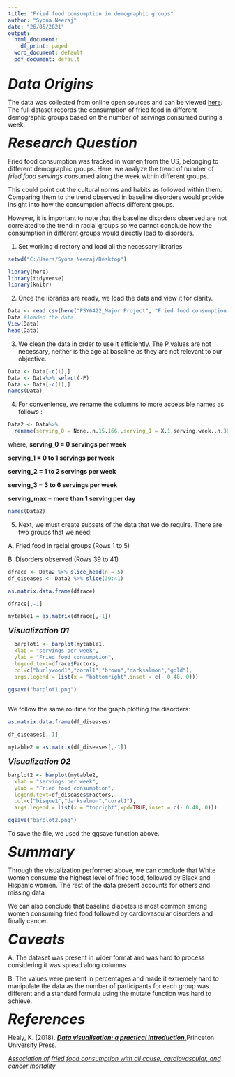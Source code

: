 ---
title: "Fried food consumption in demographic groups"
author: "Syona Neeraj"
date: "26/05/2021"
output:
  html_document:
    df_print: paged
  word_document: default
  pdf_document: default
---





<font size="6"> ***Data Origins*** </font> 

The data was collected from online open sources and can be viewed [here](https://www.kaggle.com/jleibow27/fried-food-consumption-and-mortality). 
The full dataset records the consumption of fried food in different demographic groups based on the number of servings consumed during a week. 


<font size="6"> ***Research Question*** </font> 

Fried food consumption was tracked in women from the US, belonging to different demographic groups. Here, we analyze the trend of number of *fried food servings* consumed along the week within different groups. 

This could point out the cultural norms and habits as followed within them. 
Comparing them to the trend observed in baseline disorders would provide insight into how the consumption affects different groups.

However, it is important to note that the baseline disorders observed are not correlated to the trend in racial groups so we cannot conclude how the consumption in different groups would directly lead to disorders. 


1. Set working directory and load all the necessary libraries
```{r warning=FALSE,include=FALSE}
setwd("C:/Users/Syona Neeraj/Desktop")
```

```{r echo=FALSE}
library(here)
library(tidyverse)
library(knitr)
```

2. Once the libraries are ready, we load the data and view it for clarity.

```{r warning=FALSE}
Data <- read.csv(here("PSY6422_Major Project", "Fried food consumption.csv"))
Data #loaded the data
View(Data)
head(Data)
```


3. We clean the data in order to use it efficiently. The P values are not necessary, neither is the age at baseline as they are not relevant to our objective. 

```{r}
Data <- Data[-c(1),]
Data <- Data%>% select(-P)
Data <- Data[-c(1),]
names(Data)
```

4. For convenience, we rename the columns to more accessible names as follows :

```{r warning=FALSE,include=FALSE}
Data2 <- Data%>%
  rename(serving_0 = None..n.15.166.,serving_1 = X.1.serving.week..n.38.482.,serving_2 = X1.2.servings.week..n.33.210.,serving_3 = X3.6.servings.week..n.15.480.,serving_max = â..1.serving.day..n.4628.) 
```
where,
**serving_0 = 0 servings per week**

**serving_1 = 0 to 1 servings per week**

**serving_2 = 1 to 2 servings per week**

**serving_3 = 3 to 6 servings per week**

**serving_max = more than 1 serving per day**

```{r}
names(Data2)
```



5. Next, we must create subsets of the data that we do require. There are two groups that we need: 

A. Fried food in racial groups (Rows 1 to 5)

B. Disorders observed (Rows 39 to 41)



```{r}
dfrace <- Data2 %>% slice_head(n = 5)
df_diseases <- Data2 %>% slice(39:41)

```

```{r}
as.matrix.data.frame(dfrace)

dfrace[,-1]

mytable1 = as.matrix(dfrace[,-1])


```




<font size="4"> ***Visualization 01*** </font> 


```{r}
  barplot1 <- barplot(mytable1,
  xlab = "servings per week",
  ylab = "Fried food consumption",
  legend.text=dfrace$Factors,
  col=c("burlywood1","coral1","brown","darksalmon","gold"),
  args.legend = list(x = "bottomright",inset = c(- 0.48, 0)))

ggsave("barplot1.png")
  

```

We follow the same routine for the graph plotting the disorders:

```{r}
as.matrix.data.frame(df_diseases)

df_diseases[,-1]

mytable2 = as.matrix(df_diseases[,-1])


```



<font size="4"> ***Visualization 02*** </font> 


```{r}
barplot2 <- barplot(mytable2,
  xlab = "servings per week",
  ylab = "Fried food consumption",
  legend.text=df_diseases$Factors,
  col=c("bisque1","darksalmon","coral1"),
  args.legend = list(x = "topright",xpd=TRUE,inset = c(- 0.48, 0)))

ggsave("barplot2.png")
```
To save the file, we used the ggsave function above.

<font size="6"> ***Summary*** </font> 

Through the visualization performed above, we can conclude that White women consume the highest level of fried food, followed by Black and Hispanic women. The rest of the data present accounts for others and missing data

We can also conclude that baseline diabetes is most common among women consuming fried food followed by cardiovascular disorders and finally cancer.


<font size="6"> ***Caveats*** </font> 

A. The dataset was present in wider format and was hard to process considering it was spread along columns

B. The values were present in percentages and made it extremely hard to manipulate the data as the number of participants for each group was different and a standard formula using the mutate function was hard to achieve. 


<font size="6"> ***References*** </font> 

Healy, K. (2018). [__*Data visualisation: a practical introduction.*__](https://socviz.co/)Princeton University Press.

[*_Association of fried food consumption with all cause, cardiovascular, and cancer mortality_*](https://www.bmj.com/content/364/bmj.k5420)



